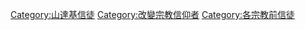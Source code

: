 [[Category:山達基信徒|Category:山達基信徒]]
[[Category:改變宗教信仰者|Category:改變宗教信仰者]]
[[Category:各宗教前信徒|Category:各宗教前信徒]]